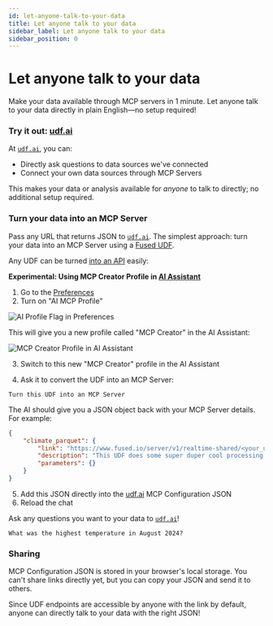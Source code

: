 ```yaml
---
id: let-anyone-talk-to-your-data
title: Let anyone talk to your data
sidebar_label: Let anyone talk to your data
sidebar_position: 0
---
```


# Let anyone talk to your data

Make your data available through MCP servers in 1 minute. Let anyone talk to your data directly in plain English—no setup required!

### Try it out: [udf.ai](https://udf.ai/)

At [`udf.ai`](https://udf.ai/), you can:
- Directly ask questions to data sources we've connected
- Connect your own data sources through MCP Servers

This makes your data or analysis available for _anyone_ to talk to directly; no additional setup required.


<ReactPlayer 
  className="video__player"
  playing={false}
  muted={true}
  controls
  height="100%"
  width="100%"
  url="https://fused-magic.s3.us-west-2.amazonaws.com/workbench-walkthrough-videos/docs_rewrite/tutorials/Updated_ui_demo_udf_ai_compressed.mp4"
/>


### Turn your data into an MCP Server

Pass any URL that returns JSON to [`udf.ai`](https://udf.ai/). The simplest approach: turn your data into an MCP Server using a [Fused UDF](/core-concepts/write/).

Any UDF can be turned [into an API](/tutorials/engineering-etl/#turn-your-data-into-an-api) easily:

**Experimental: Using MCP Creator Profile in [AI Assistant](/workbench/ai-assistant/)**

1. Go to the [Preferences](/workbench/preferences/)
2. Turn on "AI MCP Profile" 

![AI Profile Flag in Preferences](/img/tutorials/ai_profile_flag.png)

This will give you a new profile called "MCP Creator" in the AI Assistant:

![MCP Creator Profile in AI Assistant](/img/tutorials/MCP_creator_profile.png)

3. Switch to this new "MCP Creator" profile in the AI Assistant

4. Ask it to convert the UDF into an MCP Server: 

```text
Turn this UDF into an MCP Server
```

The AI should give you a JSON object back with your MCP Server details. For example:

```json
{ 
    "climate_parquet": { 
        "link": "https://www.fused.io/server/v1/realtime-shared/<your_udf_shared_token>/run/file?dtype_out_raster=png&dtype_out_vector=json", 
        "description": "This UDF does some super duper cool processing. Call it when the user wants to do something super duper cool. No parameters are needed.", 
        "parameters": {} 
    } 
}
```

5. Add this JSON directly into the [udf.ai](https://udf.ai/) MCP Configuration JSON
6. Reload the chat

Ask any questions you want to your data to [`udf.ai`](https://udf.ai/)!

```
What was the highest temperature in August 2024?
```

### Sharing

MCP Configuration JSON is stored in your browser's local storage. You can't share links directly yet, but you can copy your JSON and send it to others.

Since UDF endpoints are accessible by anyone with the link by default, anyone can directly talk to your data with the right JSON!